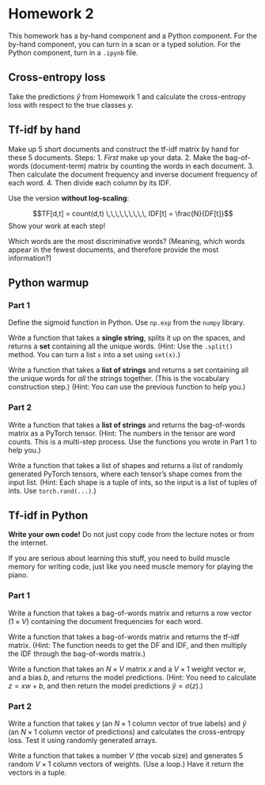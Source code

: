 # Homework 2

This homework has a by-hand component and a Python component. For the by-hand component, you can turn in a scan or a typed solution. For the Python component, turn in a `.ipynb` file.

## Cross-entropy loss

Take the predictions $\hat y$ from Homework 1 and calculate the cross-entropy loss with respect to the true classes $y$.

## Tf-idf by hand

Make up 5 short documents and construct the tf-idf matrix by hand for these 5 documents. Steps: 
1. *First* make up your data.
2. Make the bag-of-words (document-term) matrix by counting the words in each document.
3. Then calculate the document frequency and inverse document frequency of each word.
4. Then divide each column by its IDF.

Use the version **without log-scaling**:

$$TF[d,t] = count(d,t) \,\,\,\,\,\,\,\,\, IDF[t] = \frac{N}{DF[t]}$$
Show your work at each step!

Which words are the most discriminative words? (Meaning, which words appear in the fewest documents, and therefore provide the most information?)

## Python warmup


### Part 1

Define the sigmoid function in Python. Use `np.exp` from the `numpy` library.

Write a function that takes a **single string**, splits it up on the spaces, and returns a **set** containing all the unique words. (Hint: Use the `.split()` method. You can turn a list `x` into a set using `set(x)`.)

Write a function that takes a **list of strings** and returns a set containing all the unique words for *all* the strings together. (This is the vocabulary construction step.) (Hint: You can use the previous function to help you.)

### Part 2


Write a function that takes a **list of strings** and returns the bag-of-words matrix as a PyTorch tensor. (Hint: The numbers in the tensor are word counts. This is a multi-step process. Use the functions you wrote in Part 1 to help you.)

Write a function that takes a list of shapes and returns a list of randomly generated PyTorch tensors, where each tensor's shape comes from the input list. (Hint: Each shape is a tuple of ints, so the input is a list of tuples of ints. Use `torch.rand(...)`.)

## Tf-idf in Python

**Write your own code!** Do not just copy code from the lecture notes or from the internet.

If you are serious about learning this stuff, you need to build muscle memory for writing code, just like you need muscle memory for playing the piano.

### Part 1

Write a function that takes a bag-of-words matrix and returns a row vector ($1\times V$) containing the document frequencies for each word.

Write a function that takes a bag-of-words matrix and returns the tf-idf matrix. (Hint: The function needs to get the DF and IDF, and then multiply the IDF through the bag-of-words matrix.)

Write a function that takes an $N\times V$ matrix $x$ and a $V\times 1$ weight vector $w$, and a bias $b$, and returns the model predictions. (Hint: You need to calculate $z = xw + b$, and then return the model predictions $\hat y = \sigma(z)$.)

### Part 2

Write a function that takes $y$ (an $N \times 1$ column vector of true labels) and $\hat y$ (an  $N\times 1$ column vector of predictions) and calculates the cross-entropy loss. Test it using randomly generated arrays.

Write a function that takes a number $V$ (the vocab size) and generates 5 random $V \times 1$ column vectors of weights. (Use a loop.) Have it return the vectors in a tuple.